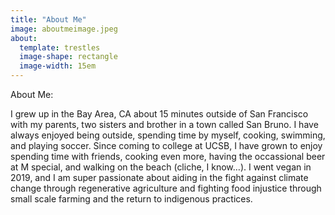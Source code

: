 ```yaml
---
title: "About Me"
image: aboutmeimage.jpeg
about: 
  template: trestles
  image-shape: rectangle
  image-width: 15em
---
```


About Me:

I grew up in the Bay Area, CA about 15 minutes outside of San Francisco with my parents, two sisters and brother in a town called San Bruno. I have always enjoyed being outside, spending time by myself, cooking, swimming, and playing soccer. Since coming to college at UCSB, I have grown to enjoy spending time with friends, cooking even more, having the occassional beer at M special, and walking on the beach (cliche, I know...). I went vegan in 2019, and I am super passionate about aiding in the fight against climate change through regenerative agriculture and fighting food injustice through small scale farming and the return to indigenous practices. 